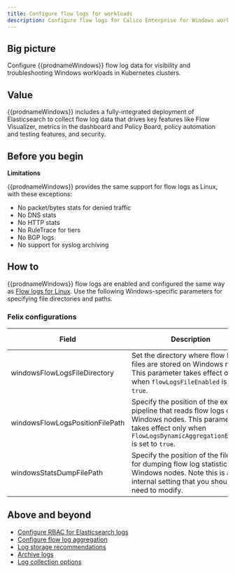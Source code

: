 ```yaml
---
title: Configure flow logs for workloads 
description: Configure flow logs for Calico Enterprise for Windows workloads.
---
```


## Big picture

Configure {{prodnameWindows}} flow log data for visibility and troubleshooting Windows workloads in Kubernetes clusters.

## Value

{{prodnameWindows}} includes a fully-integrated deployment of Elasticsearch to collect flow log data that drives 
key features like Flow Visualizer, metrics in the dashboard and Policy Board, policy automation and testing features, and security. 

## Before you begin

**Limitations**

{{prodnameWindows}} provides the same support for flow logs as Linux, with these exceptions:

- No packet/bytes stats for denied traffic
- No DNS stats
- No HTTP stats
- No RuleTrace for tiers
- No BGP logs
- No support for syslog archiving

## How to

{{prodnameWindows}} flow logs are enabled and configured the same way as [Flow logs for Linux](../../../visibility/elastic/overview.mdx). Use the following Windows-specific parameters for specifying file directories and paths. 

### Felix configurations

| Field                              | Description                 | Accepted Values   | Schema | Default    |
|------------------------------------|-----------------------------|-------------------|--------|------------|
| windowsFlowLogsFileDirectory | Set the directory where flow logs files are stored on Windows nodes. This parameter takes effect only when `flowLogsFileEnabled` is set to `true`. | string | string | `c:\\TigeraCalico\\flowlogs` |
| windowsFlowLogsPositionFilePath | Specify the position of the external pipeline that reads flow logs on Windows nodes. This parameter takes effect only when `FlowLogsDynamicAggregationEnabled` is set to `true`. | string | string | `c:\\TigeraCalico\\flowlogs\\flows.log.pos` |
| windowsStatsDumpFilePath | Specify the position of the file used for dumping flow log statistics on Windows nodes. Note this is an internal setting that you should not need to modify.| string | string | `c:\\TigeraCalico\\stats\\dump` |
 

## Above and beyond

- [Configure RBAC for Elasticsearch logs](../../../visibility/elastic/rbac-elasticsearch.mdx)
- [Configure flow log aggregation](../../../visibility/elastic/flow/aggregation.mdx)
- [Log storage recommendations](../../../maintenance/logstorage/log-storage-recommendations.mdx)
- [Archive logs](../../../visibility/elastic/archive-storage.mdx)
- [Log collection options](/reference/installation/api#operator.tigera.io/v1.LogCollectorSpec)
